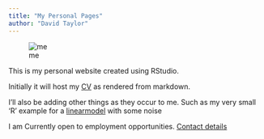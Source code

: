```yaml
---
title: "My Personal Pages"
author: "David Taylor"
---
```


![me](images/dbt.jpg)

This is my personal website created using RStudio.

Initially it will host my [CV](CV.html) as rendered from markdown.

I'll also be adding other things as they occur to me.
Such as my very small 'R' example for a [linearmodel](linearmodel.html) with some noise

I am Currently open to employment opportunities.
[Contact details](Contact_Me.html)

